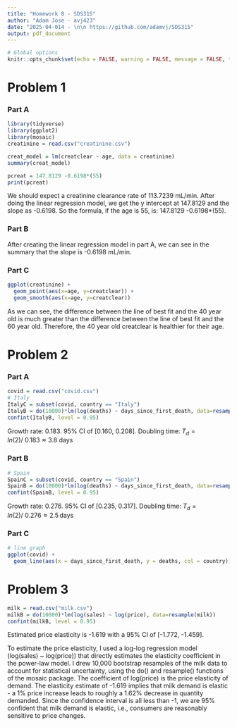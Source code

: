 ```yaml
---
title: "Homework 8 - SDS315"
author: "Adam Jose - avj423"
date: "2025-04-014 - \n\n https://github.com/adamvj/SDS315"
output: pdf_document
---
```


  
  
```r
# Global options
knitr::opts_chunk$set(echo = FALSE, warning = FALSE, message = FALSE, tidy = TRUE, fig.width=8, fig.height=6)
```

# Problem 1

### Part A
```r
library(tidyverse)
library(ggplot2)
library(mosaic)
creatinine = read.csv("creatinine.csv")

creat_model = lm(creatclear ~ age, data = creatinine)
summary(creat_model)

pcreat = 147.8129 -0.6198*(55)
print(pcreat)
```
We should expect a creatinine clearance rate of 113.7239 mL/min. After doing the linear regression model, we get the y intercept at 147.8129 and the slope as -0.6198. So the formula, if the age is 55, is: 147.8129 -0.6198*(55).

### Part B

After creating the linear regression model in part A, we can see in the summary that the slope is -0.6198 mL/min.

### Part C

```r
ggplot(creatinine) +
  geom_point(aes(x=age, y=creatclear)) +
  geom_smooth(aes(x=age, y=creatclear))
```

As we can see, the difference between the line of best fit and the 40 year old is much greater than the difference between the line of best fit and the 60 year old. Therefore, the 40 year old creatclear is healthier for their age.

# Problem 2

### Part A
```r
covid = read.csv("covid.csv")
# Italy
ItalyC = subset(covid, country == "Italy")
ItalyB = do(10000)*lm(log(deaths) ~ days_since_first_death, data=resample(ItalyC))
confint(ItalyB, level = 0.95)
```
Growth rate: 0.183. 95% CI of [0.160, 0.208]. Doubling time: $T_d = ln(2) /\ 0.183\approx 3.8 \text{ days}$  

### Part B
```r
# Spain
SpainC = subset(covid, country == "Spain")
SpainB = do(10000)*lm(log(deaths) ~ days_since_first_death, data=resample(SpainC))
confint(SpainB, level = 0.95)
```
Growth rate: 0.276. 95% CI of [0.235, 0.317]. Doubling time: $T_d = ln(2) /\ 0.276 \approx 2.5 \, \text{days}$  

### Part C
```r
# line graph
ggplot(covid) + 
  geom_line(aes(x = days_since_first_death, y = deaths, col = country))
```

# Problem 3

```r
milk = read.csv("milk.csv")
milkB = do(10000)*lm(log(sales) ~ log(price), data=resample(milk))
confint(milkB, level = 0.95)
```
Estimated price elasticity is -1.619 with a 95% CI of [-1.772, -1.459].

To estimate the price elasticity, I used a log-log regression model (log(sales) ~ log(price)) that directly estimates the elasticity coefficient in the power-law model. I drew 10,000 bootstrap resamples of the milk data to account for statistical uncertainty, using the do() and resample() functions of the mosaic package. The coefficient of log(price) is the price elasticity of demand. The elasticity estimate of -1.619 implies that milk demand is elastic - a 1% price increase leads to roughly a 1.62% decrease in quantity demanded. Since the confidence interval is all less than -1, we are 95% confident that milk demand is elastic, i.e., consumers are reasonably sensitive to price changes.
